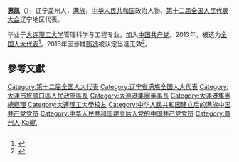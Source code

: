 '''惠凯'''（{{bd|1964年||}}），辽宁盖州人，[[满族|满族]]，[[中华人民共和国|中华人民共和国]]政治人物、[[第十二届全国人民代表大会|第十二届全国人民代表大会]]辽宁地区代表。

毕业于[[大连理工大学|大连理工大学]]管理科学与工程专业，加入[[中国共产党|中国共产党]]。2013年，被选为[[全国人大代表|全国人大代表]]<ref>{{cite news|title=全国人大代表信息-惠凯|url= http://210.82.31.1:8084/delegate/viewDelegate.action?dbid=120447|accessdate=2013-03-28|newspaper=全国人大网}}{{dead link|date=2018年3月 |bot=InternetArchiveBot |fix-attempted=yes }}</ref>。2016年因涉嫌[[辽宁拉票贿选案|贿选]]被认定当选无效<ref>{{cite web|url=http://news.xinhuanet.com/politics/2016-09/13/c_1119560872.htm|title=受权发布:全国人民代表大会常务委员会公告 〔十二届〕第二十一号|author=|agency=新华网|publisher=|accessdate=2016-09-13|date=2016-09-13|archive-date=2016-09-13|archive-url=https://web.archive.org/web/20160913125353/http://news.xinhuanet.com/politics/2016-09/13/c_1119560872.htm|dead-url=no}}</ref>。

==參考文獻==
{{reflist}}
{{中华人民共和国官员小作品}}
{{DEFAULTSORT:Hui惠}}
[[Category:第十二届全国人大代表|Category:第十二届全国人大代表]]
[[Category:辽宁省满族全国人大代表|Category:辽宁省满族全国人大代表]]
[[Category:大連市旅順口區人民政府區長|Category:大連市旅順口區人民政府區長]]
[[Category:大連港集團董事長|Category:大連港集團董事長]]
[[Category:大連港集團總經理|Category:大連港集團總經理]]
[[Category:大連理工大學校友|Category:大連理工大學校友]]
[[Category:中华人民共和国建立后的满族中国共产党党员|Category:中华人民共和国建立后的满族中国共产党党员]]
[[Category:中华人民共和国建立后入党的中国共产党党员|Category:中华人民共和国建立后入党的中国共产党党员]]
[[Category:蓋州人|Category:蓋州人]]
[[Category:惠姓|Kai凱]]